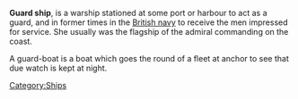 '''Guard ship''', is a warship stationed at some port or harbour to act as a guard, and in former times in the [[British navy]] to receive the men impressed for service. She usually was the flagship of the admiral commanding on the coast.

A guard-boat is a boat which goes the round of a fleet at anchor to see that due watch is kept at night.
[[Category:Ships]]